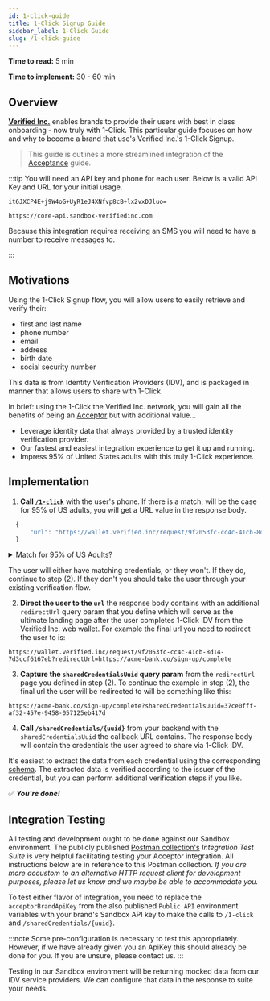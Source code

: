 ```yaml
---
id: 1-click-guide
title: 1-Click Signup Guide
sidebar_label: 1-Click Guide
slug: /1-click-guide
---
```



**Time to read:** 5 min

**Time to implement:** 30 - 60 min

## Overview

**[Verified Inc.](https://www.verified.inc)** enables brands to provide their users with best in class onboarding - now truly with 1-Click. This particular guide focuses on how and why to become a <Tip type="brand">brand</Tip> that use's Verified Inc.'s 1-Click Signup.

> This guide is outlines a more streamlined integration of the [Acceptance](/acceptance-guide) guide.

:::tip
You will need an API key and phone for each user. Below is a valid API Key and URL for your initial usage.

```text title="Sandbox API Key"
it6JXCP4E+j9W4oG+UyR1eJ4XNfvp8cB+lx2vxDJluo=
```

```text title="Sandbox URL"
https://core-api.sandbox-verifiedinc.com
```

Because this integration requires receiving an SMS you will need to have a number to receive messages to.

:::

## Motivations

Using the 1-Click Signup flow, you will allow users to easily retrieve and verify their:

- first and last name
- phone number
- email
- address
- birth date
- social security number

This data is from Identity Verification Providers (IDV), and is packaged in manner that allows users to share with 1-Click.

In brief: using the 1-Click the Verified Inc. network, you will gain all the benefits of being an [Acceptor](/acceptance-guide#motivations) but with additional value…

- Leverage identity data that always provided by a trusted identity verification provider.
- Our fastest and easiest integration experience to get it up and running.
- Impress 95% of United States adults with this truly 1-Click experience.

## Implementation

  1. **Call [`/1-click`](/api-overview/#1-click-onboarding)** with the user's phone. If there is a match, will be the case for 95% of US adults, you will get a URL value in the response body.

  ```typescript title="Example Response Body"
    {
        "url": "https://wallet.verified.inc/request/9f2053fc-cc4c-41cb-8d14-7d3ccf6167eb"
    }
  ```

  <details>
    <summary>Match for 95% of US Adults?</summary>
    <p>
      Yes, we have data for 95% of US adults through our service providers. When you call <code>/1-click</code> using our default credential requests value, we can rely on our IDV service providers having the necessary data. We have found that we can data on 95% of US adults. 
      This accessible data incudes:
      <ul>
        <li>
          first name
        </li>
        <li>
          last name
        </li>
        <li>
          email
        </li>
        <li>
          phone
        </li>
        <li>
          address
        </li>
        <li>
          birth date
        </li>
        <li>
          social security number
        </li>
      </ul>
    </p>

  </details>
    
  The user will either have matching credentials, or they won't. If they do, continue to step (2). If they don't you should take the user through your existing verification flow.

  2. **Direct the user to the `url`** the response body contains with an additional `redirectUrl` query param that you define which will serve as the ultimate landing page after the user completes 1-Click IDV from the Verified Inc. web wallet. For example the final url you need to redirect the user to is:

  ```text title="Example Redirect to Verified Inc. Wallet URL"
  https://wallet.verified.inc/request/9f2053fc-cc4c-41cb-8d14-7d3ccf6167eb?redirectUrl=https://acme-bank.co/sign-up/complete
  ```

  3. **Capture the `sharedCredentialsUuid` query param** from the `redirectUrl` page you defined in step (2). To continue the example in step (2), the final url the user will be redirected to will be something like this:

  ```text title="Example Redirect Back to Acme Bank URL"
  https://acme-bank.co/sign-up/complete?sharedCredentialsUuid=37ce0fff-af32-457e-9458-057125eb417d
  ````

  4. **Call `/sharedCredentials/{uuid}`** from your backend with the `sharedCredentialsUuid` the callback URL contains. The response body will contain the credentials the user agreed to share via 1-Click IDV.

  <SharedCredentialsAtomicExample/>

  It's easiest to extract the data from each credential using the corresponding [schema](/schema). The extracted data is verified according to the issuer of the credential, but you can perform additional verification steps if you like.

  <CredentialUsageExample/>

  ✅ **_You're done!_**


## Integration Testing
All testing and development ought to be done against our Sandbox environment. The publicly published [Postman collection's](https://api.docs.verified.inc/) *Integration Test Suite* is very helpful facilitating testing your Acceptor integration. All instructions below are in reference to this Postman collection. *If you are more accustom to an alternative HTTP request client for development purposes, please let us know and we maybe be able to accommodate you.*

To test either flavor of integration, you need to replace the `acceptorBrandApiKey` from the also published `Public API` environment variables with your brand's Sandbox API key to make the calls to `/1-click` and `/sharedCredentials/{uuid}`.

:::note
Some pre-configuration is necessary to test this appropriately. However, if we have already given you an ApiKey this should already be done for you. If you are unsure, please contact us.
:::

Testing in our Sandbox environment will be returning mocked data from our IDV service providers. We can configure that data in the response to suite your needs.